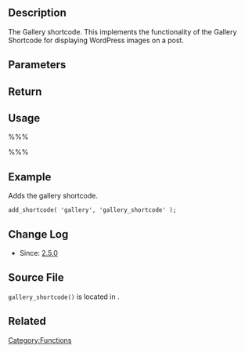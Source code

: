 {{Languages|
{{en|Function Reference/gallery shortcode}}
{{ja|Function Reference/gallery shortcode}}
}}
==Description==
The Gallery shortcode. This implements the functionality of the Gallery Shortcode for displaying WordPress images on a post.

==Parameters==
{{Parameter|$attr|array|The shortcode attributes.}}

== Return ==
{{Return||string|The HTML content to display the gallery.}}

== Usage ==
%%% <?php gallery_shortcode( $attr ); ?> %%%

==Example==
Adds the gallery shortcode.

<pre>
add_shortcode( 'gallery', 'gallery_shortcode' );
</pre>

==Change Log==
* Since: [[Version 2.5|2.5.0]]

== Source File ==
<!-- Need links to current source code files -->
<tt>gallery_shortcode()</tt> is located in {{Trac|wp-includes/media.php}}.

==Related==

[[Category:Functions]]